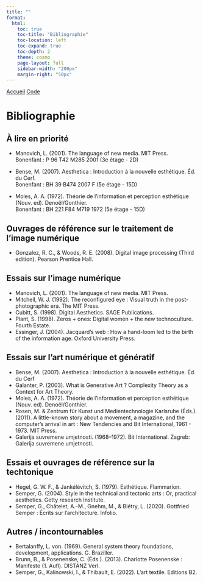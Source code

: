 ```yaml
---
title: ""
format: 
  html:
    toc: true
    toc-title: "Bibliographie"
    toc-location: left
    toc-expand: true
    toc-depth: 2
    theme: cosmo
    page-layout: full
    sidebar-width: "200px" 
    margin-right: "50px"
---
```


:::{.navbar .p-3}
  <a href="index.html" class="me-4 ms-4">Accueil</a>
  <a href="code.html" class="me-4 ms-4">Code</a>
:::

# Bibliographie

## À lire en priorité

* Manovich, L. (2001). The language of new media. MIT Press.  
  Bonenfant : P 96 T42 M285 2001 (3e étage - 2D)
  
* Bense, M. (2007). Aesthetica : Introduction à la nouvelle esthétique. Éd. du Cerf.  
  Bonenfant : BH 39 B474 2007 F (5e étage - 15D)
  
* Moles, A. A. (1972). Théorie de l’information et perception esthétique (Nouv. ed). Denoël/Gonthier.  
  Bonenfant : BH 221 F84 M719 1972 (5e étage - 15D)
  

## Ouvrages de référence sur le traitement de l'image numérique

* Gonzalez, R. C., & Woods, R. E. (2008). Digital image processing (Third edition). Pearson Prentice Hall.


## Essais sur l'image numérique

* Manovich, L. (2001). The language of new media. MIT Press.
* Mitchell, W. J. (1992). The reconfigured eye : Visual truth in the post-photographic era. The MIT Press. 
* Cubitt, S. (1998). Digital Aesthetics. SAGE Publications.
* Plant, S. (1998). Zeros + ones: Digital women + the new technoculture. Fourth Estate.
* Essinger, J. (2004). Jacquard’s web : How a hand-loom led to the birth of the information age. Oxford University Press.


## Essais sur l'art numérique et génératif

* Bense, M. (2007). Aesthetica : Introduction à la nouvelle esthétique. Éd. du Cerf
* Galanter, P. (2003). What is Generative Art ? Complexity Theory as a Context for Art Theory.
* Moles, A. A. (1972). Théorie de l’information et perception esthétique (Nouv. ed). Denoël/Gonthier.
* Rosen, M. & Zentrum für Kunst und Medientechnologie Karlsruhe (Éds.). (2011). A little-known story about a movement, a magazine, and the computer’s arrival in art : New Tendencies and Bit International, 1961 - 1973. MIT Press.
* Galerija suvremene umjetnosti. (1968–1972). Bit International. Zagreb: Galerija suvremene umjetnosti.


## Essais et ouvrages de référence sur la techtonique

* Hegel, G. W. F., & Jankélévitch, S. (1979). Esthétique. Flammarion.
* Semper, G. (2004). Style in the technical and tectonic arts : Or, practical aesthetics. Getty research Institute.
* Semper, G., Châtelet, A.-M., Gnehm, M., & Biétry, L. (2020). Gottfried Semper : Écrits sur l’architecture. Infolio.


## Autres / incontournables

* Bertalanffy, L. von. (1969). General system theory foundations, development, applications. G. Braziller.
* Brunn, B., & Posenenske, C. (Éds.). (2013). Charlotte Posenenske : Manifesto (1. Aufl). DISTANZ Verl.
* Semper, G., Kalinowski, I., & Thibault, E. (2022). L’art textile. Editions B2.
